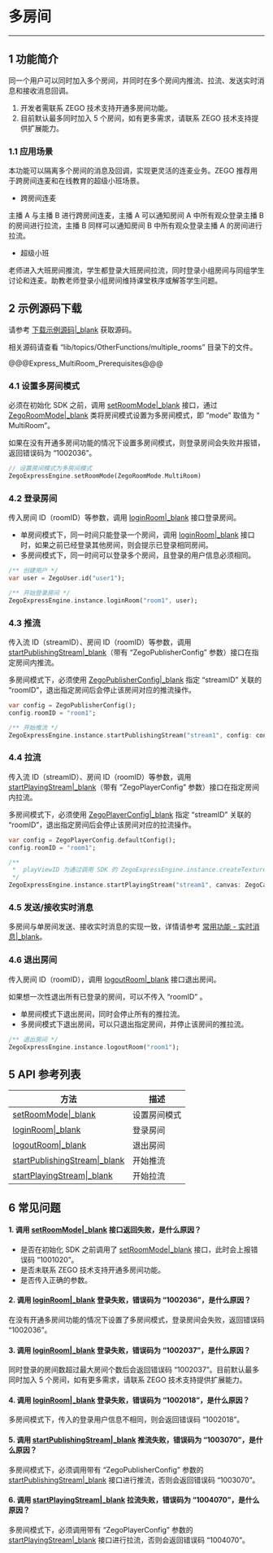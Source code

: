 # 多房间

---

## 1 功能简介

同一个用户可以同时加入多个房间，并同时在多个房间内推流、拉流、发送实时消息和接收消息回调。


<div class="mk-hint">

1. 开发者需联系 ZEGO 技术支持开通多房间功能。
2. 目前默认最多同时加入 5 个房间，如有更多需求，请联系 ZEGO 技术支持提供扩展能力。
</div>


### 1.1 应用场景

本功能可以隔离多个房间的消息及回调，实现更灵活的连麦业务。ZEGO 推荐用于跨房间连麦和在线教育的超级小班场景。

- 跨房间连麦

主播 A 与主播 B 进行跨房间连麦，主播 A 可以通知房间 A 中所有观众登录主播 B 的房间进行拉流，主播 B 同样可以通知房间 B 中所有观众登录主播 A 的房间进行拉流。


- 超级小班

老师进入大班房间推流，学生都登录大班房间拉流，同时登录小组房间与同组学生讨论和连麦。助教老师登录小组房间维持课堂秩序或解答学生问题。

## 2 示例源码下载

请参考 [下载示例源码\|_blank](!DownloadDemo/DownloadDemo) 获取源码。

相关源码请查看 “lib/topics/OtherFunctions/multiple_rooms” 目录下的文件。

@@@Express_MultiRoom_Prerequisites@@@


### 4.1 设置多房间模式

必须在初始化 SDK 之前，调用 [setRoomMode\|_blank](/unique-api/express-video-sdk/zh/dart_flutter/zego_express_engine/ZegoExpressEngine/setRoomMode.html) 接口，通过 [ZegoRoomMode\|_blank](/unique-api/express-video-sdk/zh/dart_flutter/zego_express_engine/ZegoRoomMode.html) 类将房间模式设置为多房间模式，即 “mode” 取值为 “ MultiRoom”。

<div class="mk-hint">


如果在没有开通多房间功能的情况下设置多房间模式，则登录房间会失败并报错，返回错误码为 “1002036”。
</div>


```dart
// 设置房间模式为多房间模式
ZegoExpressEngine.setRoomMode(ZegoRoomMode.MultiRoom)
```

### 4.2 登录房间

传入房间 ID（roomID）等参数，调用 [loginRoom\|_blank](/unique-api/express-video-sdk/zh/dart_flutter/zego_express_engine/ZegoExpressEngineRoom/loginRoom.html) 接口登录房间。

- 单房间模式下，同一时间只能登录一个房间，调用 [loginRoom\|_blank](/unique-api/express-video-sdk/zh/dart_flutter/zego_express_engine/ZegoExpressEngineRoom/loginRoom.html) 接口时，如果之前已经登录其他房间，则会提示已登录相同房间。
- 多房间模式下，同一时间可以登录多个房间，且登录的用户信息必须相同。

```dart
/** 创建用户 */
var user = ZegoUser.id("user1");

/** 开始登录房间 */
ZegoExpressEngine.instance.loginRoom("room1", user); 
```


### 4.3 推流

传入流 ID（streamID）、房间 ID（roomID）等参数，调用 [startPublishingStream\|_blank](/unique-api/express-video-sdk/zh/dart_flutter/zego_express_engine/ZegoExpressEnginePublisher/startPublishingStream.html)（带有 “ZegoPublisherConfig” 参数）接口在指定房间内推流。

<div class="mk-warning">

多房间模式下，必须使用 [ZegoPublisherConfig\|_blank](/unique-api/express-video-sdk/zh/dart_flutter/zego_express_engine/ZegoPublisherConfig-class.html) 指定 “streamID” 关联的 “roomID”，退出指定房间后会停止该房间对应的推流操作。
</div>

```dart
var config = ZegoPublisherConfig();
config.roomID = "room1";

/** 开始推流 */
ZegoExpressEngine.instance.startPublishingStream("stream1", config: config, channel: ZegoPublishChannel.Main);
```

### 4.4 拉流

传入流 ID（streamID）、房间 ID（roomID）等参数，调用 [startPlayingStream\|_blank](/unique-api/express-video-sdk/zh/dart_flutter/zego_express_engine/ZegoExpressEnginePlayer/startPlayingStream.html)（带有 “ZegoPlayerConfig” 参数）接口在指定房间内拉流。

<div class="mk-warning">

多房间模式下，必须使用 [ZegoPlayerConfig\|_blank](/unique-api/express-video-sdk/zh/dart_flutter/zego_express_engine/ZegoPlayerConfig-class.html) 指定 “streamID” 关联的 “roomID”，退出指定房间后会停止该房间对应的拉流操作。
</div>


```dart
var config = ZegoPlayerConfig.defaultConfig();
config.roomID = "room1";

/**
 *  playViewID 为通过调用 SDK 的 ZegoExpressEngine.instance.createTextureRenderer 或者 ZegoExpressEngine.instance.createPlatformView 获取的 viewID
 */
ZegoExpressEngine.instance.startPlayingStream("stream1", canvas: ZegoCanvas(playViewID), config: config);
```


### 4.5 发送/接收实时消息

多房间与单房间发送、接收实时消息的实现一致，详情请参考 [常用功能 - 实时消息\|_blank](!AdvancedModule/IM)。

### 4.6 退出房间

传入房间 ID（roomID），调用 [logoutRoom\|_blank](/unique-api/express-video-sdk/zh/dart_flutter/zego_express_engine/ZegoExpressEngineRoom/logoutRoom.html) 接口退出房间。

<div class="mk-hint">

如果想一次性退出所有已登录的房间，可以不传入 “roomID” 。
</div>

- 单房间模式下退出房间，同时会停止所有的推拉流。
- 多房间模式下退出房间，可以只退出指定房间，并停止该房间的推拉流。


```dart
/** 退出房间 */
ZegoExpressEngine.instance.logoutRoom("room1");
```

## 5 API 参考列表

| 方法 | 描述 |
|----|----|
|[setRoomMode\|_blank](/unique-api/express-video-sdk/zh/dart_flutter/zego_express_engine/ZegoExpressEngine/setRoomMode.html)|设置房间模式|
|[loginRoom\|_blank](/unique-api/express-video-sdk/zh/dart_flutter/zego_express_engine/ZegoExpressEngineRoom/loginRoom.html)|登录房间|
|[logoutRoom\|_blank](/unique-api/express-video-sdk/zh/dart_flutter/zego_express_engine/ZegoExpressEngineRoom/logoutRoom.html)|退出房间|
|[startPublishingStream\|_blank](/unique-api/express-video-sdk/zh/dart_flutter/zego_express_engine/ZegoExpressEnginePublisher/startPublishingStream.html)|开始推流|
|[startPlayingStream\|_blank](/unique-api/express-video-sdk/zh/dart_flutter/zego_express_engine/ZegoExpressEnginePlayer/startPlayingStream.html)|开始拉流|


## 6 常见问题

#### 1. 调用 [setRoomMode\|_blank](/unique-api/express-video-sdk/zh/dart_flutter/zego_express_engine/ZegoExpressEngine/setRoomMode.html) 接口返回失败，是什么原因？

- 是否在初始化 SDK 之前调用了 [setRoomMode\|_blank](/unique-api/express-video-sdk/zh/dart_flutter/zego_express_engine/ZegoExpressEngine/setRoomMode.html) 接口，此时会上报错误码 “1001020”。
- 是否未联系 ZEGO 技术支持开通多房间功能。
- 是否传入正确的参数。

#### 2. 调用 [loginRoom\|_blank](/unique-api/express-video-sdk/zh/dart_flutter/zego_express_engine/ZegoExpressEngineRoom/loginRoom.html) 登录失败，错误码为 “1002036”，是什么原因？

在没有开通多房间功能的情况下设置了多房间模式，登录房间会失败，返回错误码 “1002036”。

#### 3. 调用 [loginRoom\|_blank](/unique-api/express-video-sdk/zh/dart_flutter/zego_express_engine/ZegoExpressEngineRoom/loginRoom.html) 登录失败，错误码为 “1002037”，是什么原因？

同时登录的房间数超过最大房间个数后会返回错误码 “1002037”。目前默认最多同时加入 5 个房间，如有更多需求，请联系 ZEGO 技术支持提供扩展能力。

#### 4. 调用 [loginRoom\|_blank](/unique-api/express-video-sdk/zh/dart_flutter/zego_express_engine/ZegoExpressEngineRoom/loginRoom.html) 登录失败，错误码为 “1002018”，是什么原因？

多房间模式下，传入的登录用户信息不相同，则会返回错误码 “1002018”。

#### 5. 调用 [startPublishingStream\|_blank](/unique-api/express-video-sdk/zh/dart_flutter/zego_express_engine/ZegoExpressEnginePublisher/startPublishingStream.html) 推流失败，错误码为 “1003070”，是什么原因？

多房间模式下，必须调用带有 “ZegoPublisherConfig” 参数的 [startPublishingStream\|_blank](/unique-api/express-video-sdk/zh/dart_flutter/zego_express_engine/ZegoExpressEnginePublisher/startPublishingStream.html) 接口进行推流，否则会返回错误码 “1003070”。

#### 6. 调用 [startPlayingStream\|_blank](/unique-api/express-video-sdk/zh/dart_flutter/zego_express_engine/ZegoExpressEnginePlayer/startPlayingStream.html) 拉流失败，错误码为 “1004070”，是什么原因？

多房间模式下，必须调用带有 “ZegoPlayerConfig” 参数的 [startPlayingStream\|_blank](/unique-api/express-video-sdk/zh/dart_flutter/zego_express_engine/ZegoExpressEnginePlayer/startPlayingStream.html) 接口进行拉流，否则会返回错误码 “1004070”。
